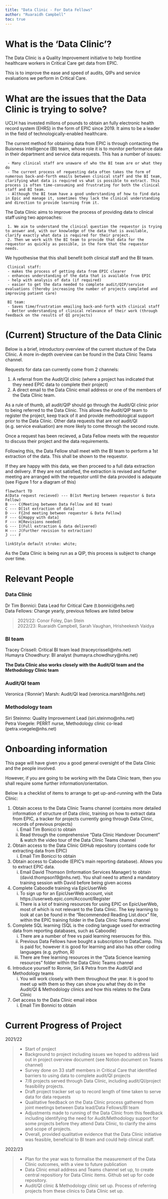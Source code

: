```yaml
---
title: "Data Clinic - For Data Fellows"
author: "Ruaraidh Campbell"
toc: true
---
```


# What is the 'Data Clinic'? 

The Data Clinic is a Quality Improvement initiative to help frontline healthcare workers in Critical Care get data from EPIC.  

This is to improve the ease and speed of audits, QIPs and service evaluations we perform in Critical Care. 

# What are the issues that the Data Clinic is trying to solve? 

UCLH has invested millons of pounds to obtain an fully electronic health record system (EHRS) in the form of EPIC since 2019. It aims to be a leader in the field of technologically-enabled healthcare.

The current method for obtaining data from EPIC is through contacting the Buisness Intelligence (BI) team, whose role it is to monitor performance data in their department and service data requests. This has a number of issues: 

     - Many clinical staff are unaware of who the BI team are or what they do 
     - The current process of requesting data often takes the form of numerous back-and-forth emails between clinical staff and the BI team, clarifying what data is required vs what is possible to extract. This process is often time-consuming and frustrating for both the clinical staff and BI team. 
     - Although the BI team have a good understanding of how to find data in Epic and manage it, sometimes they lack the clinical understanding and direction to provide learning from it. 

The Data Clinic aims to improve the process of providing data to clinical staff using two approaches:

     1. We aim to understand the clinical question the requestor is trying to answer and, with our knowledge of the data that is available, clarify exactly what data is required for their project.
     2. Then we work with the BI team to provide that data for the requestor as quickly as possible, in the form that the requestor needs.

We hypothesise that this shall benefit both clinical staff and the BI team. 

     Clinical staff: 
     - makes the process of getting data from EPIC clearer
     - enhances understanding of the data that is available from EPIC 
     - help with analysis of data (if required)
     - easier to get the data needed to complete audit/QIP/service evaluations (thereby increasing the number of projects completed and improving patient care)

     BI team:
     - Saves time/frustration emailing back-and-forth with clinical staff   
     - Better understanding of clinical relevance of their work (through feedback on the results of QI projects)

# (Current) Structure of the Data Clinic

Below is a brief, introductory overview of the current stucture of the Data Clinic. A more in-depth overview can be found in the Data Clinic Teams channel. 

Requests for data can currently come from 2 channels: 

1. A referral from the Audit/QI clinic (where a project has indicated that they need EPIC data to complete their project)
2. A direct email to the Data Clinic email address or one of the members of the Data Clinic team. 

As a rule of thumb, all audit/QIP should go through the Audit/QI clinic prior to being referred to the Data Clinic. This allows the Audit/QIP team to register the project, keep track of it and provide methodological support prior to the Data Clinic. Other data requests that are *not* audit/QI (e.g. service evaluation) are more likely to come through the second route. 

Once a request has been recieved, a Data Fellow meets with the requestor to discuss their project and the data requirements.   

Following this, the Data Fellow shall meet with the BI team to perform a 1st extraction of the data. This shall be shown to the requestor.   

If they are happy with this data, we then proceed to a full data extraction and delivery. If they are not satisfied, the extraction is revised and further meeting are arranged with the requestor until the data provided is adaquate (see Figure 1 for a diagram of this) 

```mermaid
flowchart TD
A(Data request recieved) --- B(1st Meeting between requestor & Data Fellow)
B --- C(Meeting between Data Fellow and BI team)
C --- D[1st extraction of data]
D --- F{2nd meeting between requestor & Data Fellow}
F --- G[Happy with data]
F --- H[Revisions needed]
G --- I(Full extraction & data delivered)
H --- J(Further revision to extraction)
J --- F

linkStyle default stroke: white;
```

As the Data Clinic is being run as a QIP, this process is subject to change over time. 

# Relevant People 

### Data Clinic
Dr Tim Bonnici: Data Lead for Critical Care (t.bonnici@nhs.net)  
Data Fellows: Change yearly, previous fellows are listed below  

 > 2021/22: Conor Foley, Dan Stein   
 > 2022/23: Ruaraidh Campbell, Sarah Vaughan, Hrisheekesh Vaidya

### BI team
Tracey Crissell: Critical BI team lead (traceycrissell@nhs.net)  
Humayra Chowdhury: BI analyst (humayra.chowdhury@nhs.net) 


**The Data Clinic also works closely with the Audit/QI team and the Methodology Clinic team**

### Audit/QI team
Veronica ('Ronnie') Marsh: Audit/QI lead (veronica.marsh1@nhs.net)

### Methodology team
Siri Steinmo: Quality Improvement Lead (siri.steinmo@nhs.net)  
Petra Voegele: PERRT nurse, Methodology clinic co-lead (petra.voegele@nhs.net)

# Onboarding information 

This page will have given you a good general oversight of the Data Clinic and the people involved.   

However, if you are going to be working with the Data Clinic team, then you shall require some further information/orientation.  

Below is a checklist of items to arrange to get up-and-running with the Data Clinic:

1. Obtain access to the Data Clinic Teams channel (contains more detailed information of structure of Data clinic, training on how to extract data from EPIC, a tracker for projects currently going through Data Clinic, records of previous projects)
    i) Email Tim Bonicci to obtain  
    ii) Read through the comprehensive "Data Clinic Handover Document" & watch the video tour of the Data Clinic Teams channel
2. Obtain access to the Data Clinic GitHub repository (contains code for extracting data from EPIC)  
    i) Email Tim Bonicci to obtain 
3. Obtain access to Caboodle (EPIC's main reporting database). Allows you to extract EPIC data. 
    i) Email David Thomson (Information Services Manager) to obtain (david.thompson19@nhs.net). You shall need to attend a mandatory training session with David before being given access 
4. Complete Caboodle training via EpicUserWeb
    i) To sign up for an EpicUserWeb account, visit https://userweb.epic.com/Account/Register  
    ii) There is a lot of training resources for using EPIC on EpicUserWeb, most of which is not relevant to the Data Clinic. The key learning to look at can be found in the "Recommended Reading List.docx" file, within the EPIC training folder in the Data Clinic Teams channel 
5. Complete SQL learning (SQL is the coding language used for extracting data from reporting databases, such as Caboodle) 
    i) There are a number of free vs paid learning reserouces for this. 
    ii) Previous Data Fellows have bought a subscription to DataCamp. This is paid for, however it is good for learning and also has other coding languages (e.g. python, R)  
    iii) There are free learning resources in the "Data Science learning resources" folder within the Data Clinic Teams channel
6. Introduce yourself to Ronnie, Siri & Petra from the Audit/QI and Methodology teams
    i) You will work closely with them throughout the year. It is good to meet up with them so they can show you what they do in the Audit/QI & Methodology clinics and how this relates to the Data Clinic
7. Get access to the Data Clinic email inbox 
    i) Email Tim Bonnici to obtain 

# Current Progress of Project 

2021/22

> - Start of project  
>  - Background to project including issues we hoped to address laid out in project overview document (see Notion document on Teams channel)  
> - Survey done on 33 staff members in Critical Care that identified barriers to using data to complete audit/QI projects  
> - 7/8 projects served through Data Clinic, including audit/QI/project feasibility projects.  
> - Draft project tracker set up to record length of time taken to serve data for data requests  
> - Qualitative feedback on the Data Clinic process gathered from joint meetings between Data lead/Data Fellows/BI team  
> - Adjustments made to running of the Data Clinic from this feedback including identifying the need for Audit/Methodology support for some projects before they attend Data Clinic, to clarify the aims and scope of projects.  
> - Overall, provided qualitative evidence that the Data Clinic initiative was feasible, beneficial to BI team and could help clinical staff.  

2022/23

> - Plan for the year was to formalise the measurement of the Data Clinic outcomes, with a view to future publication  
> - Data Clinic email address and Teams channel set up, to create central repositiory for Data Clinic items. Github set up for code repository.  
> - Audit/QI clinic & Methodology clinic set up. Process of referring projects from these clinics to Data Clinic set up.  
